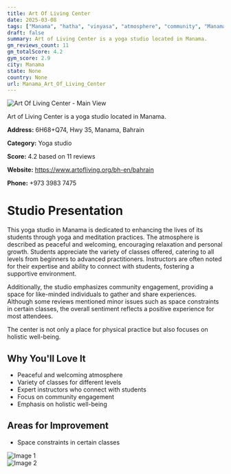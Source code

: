 ```yaml
---
title: Art Of Living Center
date: 2025-03-08
tags: ["Manama", "hatha", "vinyasa", "atmosphere", "community", "Manama"]  
draft: false
summary: Art of Living Center is a yoga studio located in Manama.
gm_reviews_count: 11
gm_totalScore: 4.2
gym_score: 2.9
city: Manama
state: None
country: None
url: Manama_Art_Of_Living_Center
---
```


<div className="aspect-[16/9] relative my-8">
  <img 
    src="https://lh5.googleusercontent.com/p/AF1QipPITgM9vPhXjEiIW6SPwxfKQGm3g-yT9gCrPEML=w1920-h1080-k-no"
    alt="Art Of Living Center - Main View"
    className="object-cover absolute inset-0 w-full h-full rounded-lg"
  />
</div>

Art of Living Center is a yoga studio located in Manama.

**Address:** 6H68+Q74, Hwy 35, Manama, Bahrain

**Category:** Yoga studio

**Score:** 4.2 based on 11 reviews

**Website:** https://www.artofliving.org/bh-en/bahrain

**Phone:** +973 3983 7475

# Studio Presentation

This yoga studio in Manama is dedicated to enhancing the lives of its students through yoga and meditation practices. The atmosphere is described as peaceful and welcoming, encouraging relaxation and personal growth. Students appreciate the variety of classes offered, catering to all levels from beginners to advanced practitioners. Instructors are often noted for their expertise and ability to connect with students, fostering a supportive environment.

Additionally, the studio emphasizes community engagement, providing a space for like-minded individuals to gather and share experiences. Although some reviews mentioned minor issues such as space constraints in certain classes, the overall sentiment reflects a positive experience for most attendees.

The center is not only a place for physical practice but also focuses on holistic well-being.

## Why You'll Love It

- Peaceful and welcoming atmosphere
- Variety of classes for different levels
- Expert instructors who connect with students
- Focus on community engagement
- Emphasis on holistic well-being

## Areas for Improvement

- Space constraints in certain classes

<div className="grid grid-cols-1 xl:grid-cols-2 gap-4 my-8">
<div className="aspect-[4/3] relative"><img src="https://lh5.googleusercontent.com/p/AF1QipNLnykEkI1rOEObCL7OSGlyqXkw7YF14UdyWUqk=w1920-h1080-k-no" alt="Image 1" className="object-cover absolute inset-0 w-full h-full rounded-lg" /></div>
<div className="aspect-[4/3] relative"><img src="https://lh5.googleusercontent.com/p/AF1QipPvQgaDxhBImmI49tjAVyfwIpw3Cm2mXrAsJttz=w1920-h1080-k-no" alt="Image 2" className="object-cover absolute inset-0 w-full h-full rounded-lg" /></div>
</div>